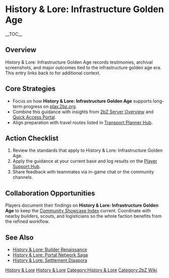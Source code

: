 {{Short description|History & Lore: Infrastructure Golden Age records testimonies, archival screenshots, and major outcomes tied to the infrastructure golden age era}}
= History & Lore: Infrastructure Golden Age =
{{2bZ Navbox}}
__TOC__

== Overview ==
History & Lore: Infrastructure Golden Age records testimonies, archival screenshots, and
major outcomes tied to the infrastructure golden age era. This entry links back to
[[Category:History & Lore|History & Lore]] for additional context.

== Core Strategies ==
* Focus on how '''History & Lore: Infrastructure Golden Age''' supports long-term progress on [[play.2bz.org]].
* Combine this guidance with insights from [[2bZ Server Overview]] and [[Quick Access Portal]].
* Align preparation with travel routes listed in [[Transport Planner Hub]].

== Action Checklist ==
# Review the [[Category:History & Lore|History & Lore]] standards that apply to History & Lore: Infrastructure Golden Age.
# Apply the guidance at your current base and log results on the [[Player Support Hub]].
# Share feedback with teammates via in-game chat or the community channels.

== Collaboration Opportunities ==
Players document their findings on '''History & Lore: Infrastructure Golden Age''' to keep
the [[Community Showcase Index]] current. Coordinate with nearby builders, scouts, and
logisticians so the whole faction benefits from the refined workflow.

== See Also ==
* [[History & Lore: Builder Renaissance]]
* [[History & Lore: Portal Network Saga]]
* [[History & Lore: Settlement Diaspora]]

[[Category:History & Lore]]
[[Category:2bZ Wiki]]
